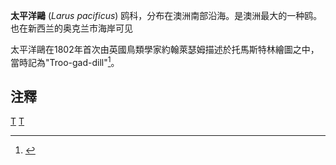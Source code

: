 {{Speciesbox 
| taxon = Larus pacificus
| image = Pacific Gull.jpg
| image_caption = ''Larus pacificus pacificus''
| status = LC
| status_system = IUCN3.1
| authority =  [[John_Latham_(ornithologist)|Latham]], 1802
}}
'''太平洋鷗''' (''Larus pacificus'') 鸥科，分布在澳洲南部沿海。是澳洲最大的一种鸥。
也在新西兰的奥克兰市海岸可见

太平洋鷗在1802年首次由英國鳥類學家約翰萊瑟姆描述於托馬斯特林繪圖之中，當時記為"Troo-gad-dill"<ref>{{cite web |url=http://internt.nhm.ac.uk/jdsml/nature-online/first-fleet/nathist.dsml?sa=1&lastDisp=list&beginIndex=198 |title="Pacific Gull", native name "Troo-gad-dill" |accessdate=2008-08-15 |work=First Fleet Artwork Collection |publisher=The Natural History Museum |date=2007 |archive-date=2009-02-10 |archive-url=https://web.archive.org/web/20090210132133/http://internt.nhm.ac.uk/jdsml/nature-online/first-fleet/nathist.dsml?sa=1&lastDisp=list&beginIndex=198 |dead-url=no }}</ref>。

==注釋==
{{reflist}}
{{Taxonbar|from=Q619065}}

[[Category:澳大利亞鳥類|T]]
[[Category:鸥科|T]]